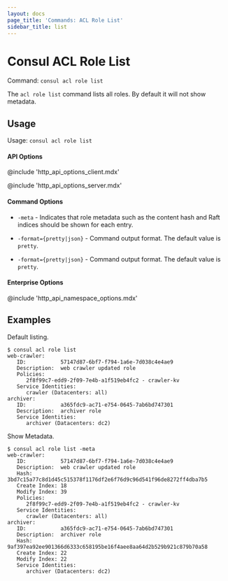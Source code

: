 ```yaml
---
layout: docs
page_title: 'Commands: ACL Role List'
sidebar_title: list
---
```


# Consul ACL Role List

Command: `consul acl role list`

The `acl role list` command lists all roles. By default it will not show metadata.

## Usage

Usage: `consul acl role list`

#### API Options

@include 'http_api_options_client.mdx'

@include 'http_api_options_server.mdx'

#### Command Options

- `-meta` - Indicates that role metadata such as the content hash and
  Raft indices should be shown for each entry.

- `-format={pretty|json}` - Command output format. The default value is `pretty`.

* `-format={pretty|json}` - Command output format. The default value is `pretty`.

#### Enterprise Options

@include 'http_api_namespace_options.mdx'

## Examples

Default listing.

```shell
$ consul acl role list
web-crawler:
   ID:           57147d87-6bf7-f794-1a6e-7d038c4e4ae9
   Description:  web crawler updated role
   Policies:
      2f8f99c7-edd9-2f09-7e4b-a1f519eb4fc2 - crawler-kv
   Service Identities:
      crawler (Datacenters: all)
archiver:
   ID:           a365fdc9-ac71-e754-0645-7ab6bd747301
   Description:  archiver role
   Service Identities:
      archiver (Datacenters: dc2)
```

Show Metadata.

```shell
$ consul acl role list -meta
web-crawler:
   ID:           57147d87-6bf7-f794-1a6e-7d038c4e4ae9
   Description:  web crawler updated role
   Hash:         3bd7c15a77c8d1d45c515378f1176df2e6f76d9c96d541f96de8272ff4dba7b5
   Create Index: 18
   Modify Index: 39
   Policies:
      2f8f99c7-edd9-2f09-7e4b-a1f519eb4fc2 - crawler-kv
   Service Identities:
      crawler (Datacenters: all)
archiver:
   ID:           a365fdc9-ac71-e754-0645-7ab6bd747301
   Description:  archiver role
   Hash:         9af397ea92ee901366d6333c658195be16f4aee8aa64d2b529b921c879b70a58
   Create Index: 22
   Modify Index: 22
   Service Identities:
      archiver (Datacenters: dc2)
```
